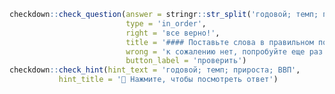 
```r
checkdown::check_question(answer = stringr::str_split('годовой; темп; прироста; ВВП', '; ') |> unlist(), 
                          type = 'in_order',
                          right = 'все верно!',
                          title = '#### Поставьте слова в правильном порядке:',
                          wrong = 'к сожалению нет, попробуйте еще раз...',
                          button_label = 'проверить')
checkdown::check_hint(hint_text = 'годовой; темп; прироста; ВВП',
           hint_title = '🔎 Нажмите, чтобы посмотреть ответ')
```
